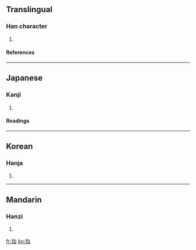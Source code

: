 ==Translingual==
===Han character===
{{Han char|rn=96|rad=玉|as=05|sn=9|four=1316<sub>0</sub>|canj=一土戈口 (MGIR)}}
# {{defn|Han|sort=玉05}}
====References====
{{Han ref|kx=0729.180|dkj=20912|dj=1141.090|hdz=21109.060|uh=73C6|ud=29638|bh=CFD4|bd=53204}}

----
==Japanese==
===Kanji===
{{ja-kanji|grade=|rs=玉05}}
# {{defn|Japanese}} 
====Readings====
{{ja-readings|on=[[い]] (i), [[たい]] (tai)|kun=}}

----
==Korean==
===Hanja===
{{ko-hanja|hangeul=이|eumhun=|rv=i|mr=i|y=i}}
# {{defn|Korean}}

----
==Mandarin==
===Hanzi===
{{cmn-hanzi|pin=[[yí]] ([[yi2]])|wg=i<sup>2</sup>}}
# {{defn|Mandarin}}

[[fr:珆]]
[[ko:珆]]